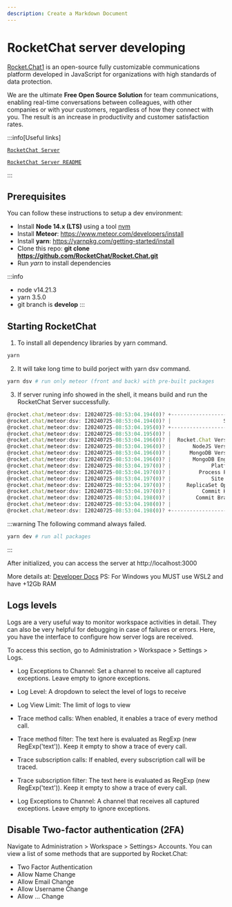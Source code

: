```yaml
---
description: Create a Markdown Document
---
```


# RocketChat server developing

[Rocket.Chat1](https://rocket.chat) is an open-source fully customizable communications platform developed in JavaScript for organizations with high standards of data protection.

We are the ultimate **Free Open Source Solution** for team communications, enabling real-time conversations between colleagues, with other companies or with your customers, regardless of how they connect with you. The result is an increase in productivity and customer satisfaction rates.


:::info[Useful links]

[`RocketChat Server`](https://github.com/RocketChat/Rocket.Chat)

[`RocketChat Server README`](https://github.com/RocketChat/Rocket.Chat/blob/develop/README.md)

:::

## Prerequisites

You can follow these instructions to setup a dev environment:

- Install **Node 14.x (LTS)** using a tool [nvm](https://github.com/creationix/nvm) 
- Install **Meteor**: https://www.meteor.com/developers/install
- Install **yarn**: https://yarnpkg.com/getting-started/install
- Clone this repo: **git clone https://github.com/RocketChat/Rocket.Chat.git**
- Run *yarn* to install dependencies

:::info
- node v14.21.3
- yarn 3.5.0
- git branch is **develop**
:::

## Starting RocketChat
1. To install all dependency libraries by yarn command.

```bash
yarn
```
2. It will take long time to build porject with yarn dsv command.
```bash
yarn dsv # run only meteor (front and back) with pre-built packages
```
3. If server runing info showed in the shell, it means build and run the RocketChat Server successfully.

```js
@rocket.chat/meteor:dsv: I20240725-08:53:04.194(0)? +-----------------------------------------------+
@rocket.chat/meteor:dsv: I20240725-08:53:04.194(0)? |                 SERVER RUNNING                |
@rocket.chat/meteor:dsv: I20240725-08:53:04.195(0)? +-----------------------------------------------+
@rocket.chat/meteor:dsv: I20240725-08:53:04.195(0)? |                                               |
@rocket.chat/meteor:dsv: I20240725-08:53:04.196(0)? |  Rocket.Chat Version: 6.11.0-develop          |
@rocket.chat/meteor:dsv: I20240725-08:53:04.196(0)? |       NodeJS Version: 14.21.4 - x64           |
@rocket.chat/meteor:dsv: I20240725-08:53:04.196(0)? |      MongoDB Version: 7.0.5                   |
@rocket.chat/meteor:dsv: I20240725-08:53:04.196(0)? |       MongoDB Engine: wiredTiger              |
@rocket.chat/meteor:dsv: I20240725-08:53:04.197(0)? |             Platform: linux                   |
@rocket.chat/meteor:dsv: I20240725-08:53:04.197(0)? |         Process Port: 22674                   |
@rocket.chat/meteor:dsv: I20240725-08:53:04.197(0)? |             Site URL: http://localhost:3000/  |
@rocket.chat/meteor:dsv: I20240725-08:53:04.197(0)? |     ReplicaSet OpLog: Enabled                 |
@rocket.chat/meteor:dsv: I20240725-08:53:04.197(0)? |          Commit Hash: 978e2d18f6              |
@rocket.chat/meteor:dsv: I20240725-08:53:04.198(0)? |        Commit Branch: develop                 |
@rocket.chat/meteor:dsv: I20240725-08:53:04.198(0)? |                                               |
@rocket.chat/meteor:dsv: I20240725-08:53:04.198(0)? +-----------------------------------------------+

```
:::warning
The following command always failed.

```bash
yarn dev # run all packages
```
:::

After initialized, you can access the server at http://localhost:3000

More details at: [Developer Docs](https://developer.rocket.chat/v1/docs/server-environment-setup)
PS: For Windows you MUST use WSL2 and have +12Gb RAM

## Logs levels

Logs are a very useful way to monitor workspace activities in detail. They can also be very helpful for debugging in case of failures or errors. Here, you have the interface to configure how server logs are received.

To access this section, go to Administration > Workspace > Settings > Logs.

- Log Exceptions to Channel: Set a channel to receive all captured exceptions. Leave empty to ignore exceptions.

- Log Level: A dropdown to select the level of logs to receive

- Log View Limit: The limit of logs to view

- Trace method calls: When enabled, it enables a trace of every method call.

- Trace method filter: The text here is evaluated as RegExp (new RegExp('text')). Keep it empty to show a trace of every call.

- Trace subscription calls: If enabled, every subscription call will be traced.

- Trace subscription filter: The text here is evaluated as RegExp (new RegExp('text')). Keep it empty to show a trace of every call.

- Log Exceptions to Channel: A channel that receives all captured exceptions. Leave empty to ignore exceptions.

## Disable Two-factor authentication (2FA)

Navigate to Administration > Workspace > Settings> Accounts. You can view a list of some methods that are supported by Rocket.Chat:

- Two Factor Authentication
- Allow Name Change
- Allow Email Change
- Allow Username Change
- Allow ... Change


